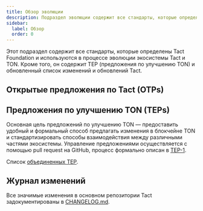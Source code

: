 ```yaml
---
title: Обзор эволюции
description: Подраздел эволюции содержит все стандарты, которые определены Tact Foundation и используются в процессе эволюции экосистемы Tact и TON
sidebar:
  label: Обзор
  order: 0
---
```



Этот подраздел содержит все стандарты, которые определены Tact Foundation и используются в процессе эволюции экосистемы Tact и TON.
Кроме того, он содержит TEP (предложения по улучшению TON) и обновленный список изменений и обновлений Tact.

## Открытые предложения по Tact (OTPs)

<CardGrid>
  <LinkCard
    title="OTP-001"
    href="/ru/ref/evolution/otp-001"
  />
  <LinkCard
    title="OTP-002"
    href="/ru/ref/evolution/otp-002"
  />
  <LinkCard
    title="OTP-003"
    href="/ru/ref/evolution/otp-003"
  />
  <LinkCard
    title="OTP-004"
    href="/ru/ref/evolution/otp-004"
  />
  <LinkCard
    title="OTP-005"
    href="/ru/ref/evolution/otp-005"
  />
  <LinkCard
    title="OTP-006"
    href="/ru/ref/evolution/otp-006"
  />
</CardGrid>

## Предложения по улучшению TON (TEPs)

Основная цель предложений по улучшению TON — предоставить удобный и формальный способ предлагать изменения в блокчейне TON и стандартизировать способы взаимодействия между различными частями экосистемы. Управление предложениями осуществляется с помощью pull request на GitHub, процесс формально описан в [TEP-1](https://github.com/ton-blockchain/TEPs/blob/master/text/0001-tep-lifecycle.md).

Список [объединенных TEP](https://github.com/ton-blockchain/TEPs#merged-teps).

## Журнал изменений

Все значимые изменения в основном репозитории Tact задокументированы в [CHANGELOG.md](https://github.com/tact-lang/tact/blob/main/CHANGELOG.md).
